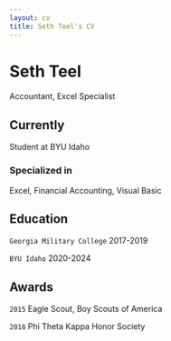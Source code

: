 ```yaml
---
layout: cv
title: Seth Teel's CV
---
```

# Seth Teel
Accountant, Excel Specialist


## Currently

Student at BYU Idaho

### Specialized in

Excel, Financial Accounting, Visual Basic


## Education

`Georgia Military College`
2017-2019

`BYU Idaho`
2020-2024


## Awards

`2015`
Eagle Scout, Boy Scouts of America

`2018`
Phi Theta Kappa Honor Society




<!-- ### Footer

Last updated: March 2024 -->